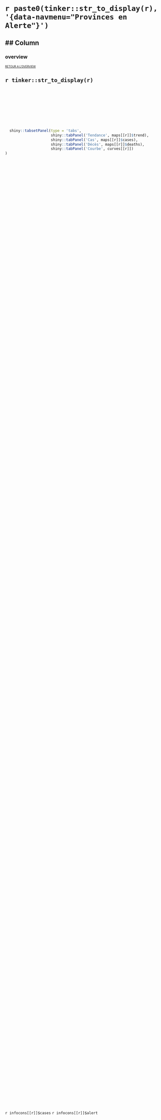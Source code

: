 `r paste0(tinker::str_to_display(r), '{data-navmenu="Provinces en Alerte"}')`
====================================================================================================

## Column {data-width=250}
----------------------------------------------------------------------------------------------------

### overview
<div style='height:5%; top:0' align='center'>
  <a href='#nationale' style='font-size:9px; margin-bottom:3px'>RETOUR A L'OVERVIEW</a>
  <h2>`r tinker::str_to_display(r)`</h2>
</div>
	
<div style='height:82%'>

```r
  shiny::tabsetPanel(type = 'tabs',
                     shiny::tabPanel('Tendance', maps[[r]]$trend),
                     shiny::tabPanel('Cas', maps[[r]]$cases),
                     shiny::tabPanel('Décès', maps[[r]]$deaths),
                     shiny::tabPanel('Courbe', curves[[r]])
)

```
</div>

<div class='subrow' style='height:13%' align='center'>
  `r infocons[[r]]$cases`
  `r infocons[[r]]$alert`
</div>


## Column
----------------------------------------------------------------------------------------------------
### timeseries grid
`r ts_plots[[r]]`

